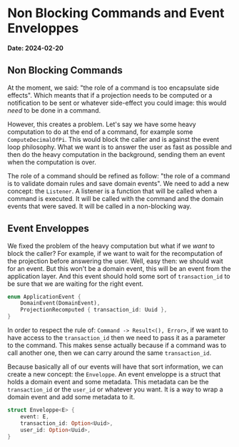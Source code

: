 # Non Blocking Commands and Event Enveloppes

**Date: 2024-02-20**

## Non Blocking Commands

At the moment, we said: "the role of a command is too encapsulate side effects". Which meants that if a projection needs to be computed or a notification to be sent or whatever side-effect you could image: this would _need_ to be done in a command.

However, this creates a problem. Let's say we have some heavy computation to do at the end of a command, for example some `ComputeDecimalOfPi`. This would block the caller and is against the event loop philosophy. What we want is to answer the user as fast as possible and then do the heavy computation in the background, sending them an event when the computation is over.

The role of a command should be refined as follow: "the role of a command is to validate domain rules and save domain events". We need to add a new concept: the `Listener`. A listener is a function that will be called when a command is executed. It will be called with the command and the domain events that were saved. It will be called in a non-blocking way.

## Event Enveloppes

We fixed the problem of the heavy computation but what if we _want_ to block the caller? For example, if we want to wait for the recomputation of the projection before answering the user. Well, easy then: we should wait for an event. But this won't be a domain event, this will be an event from the application layer. And this event should hold some sort of `transaction_id` to be sure that we are waiting for the right event.

```rust
enum ApplicationEvent {
    DomainEvent(DomainEvent),
    ProjectionRecomputed { transaction_id: Uuid },
}
```

In order to respect the rule of: `Command -> Result<(), Error>`, if we want to have access to the `transaction_id` then we need to pass it as a parameter to the command. This makes sense actually because if a command was to call another one, then we can carry around the same `transaction_id`.

Because basically all of our events will have that sort information, we can create a new concept: the `Enveloppe`. An event enveloppe is a struct that holds a domain event and some metadata. This metadata can be the `transaction_id` or the `user_id` or whatever you want. It is a way to wrap a domain event and add some metadata to it.

```rust
struct Enveloppe<E> {
    event: E,
    transaction_id: Option<Uuid>,
    user_id: Option<Uuid>,
}
```
